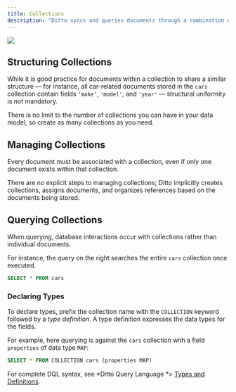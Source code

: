 ```yaml
---
title: Collections
description: "Ditto syncs and queries documents through a combination of collection names and document identifiers (`_id`). A collection is a grouping of documents, like *tables* in a relational database system but far simpler and more flexible."
---
```


<Frame>
  <img src="/images/v4.9/doc-model-2.webp"/>
</Frame>


## Structuring Collections

While it is good practice for documents within a collection to share a similar structure — for instance, all car-related documents stored in the `cars` collection contain fields `'make'`, `'model'`, and `'year'`  — structural uniformity is not mandatory.

There is no limit to the number of collections you can have in your data model, so create as many collections as you need.

## Managing Collections

Every document must be associated with a collection, even if only one document exists within that collection.

There are no explicit steps to managing collections; Ditto implicitly creates collections, assigns documents, and organizes references based on the documents being stored.

## Querying Collections


When querying, database interactions occur with collections rather than individual documents.

For instance, the query on the right searches the entire `cars` collection once executed.

```sql DQL
SELECT * FROM cars
```
### Declaring Types

To declare types, prefix the collection name with the `COLLECTION` keyword followed by a *type definition*. A type definition expresses the data types for the fields.

For example, here querying is against the `cars` collection with a field `properties` of data type `MAP`:

```sql DQL
SELECT * FROM COLLECTION cars (properties MAP)
```

For complete DQL syntax, see *Ditto Query Language *> [Types and Definitions](/dql/types-and-definitions).
